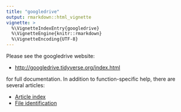 ```yaml
---
title: "googledrive"
output: rmarkdown::html_vignette
vignette: >
  %\VignetteIndexEntry{googledrive}
  %\VignetteEngine{knitr::rmarkdown}
  %\VignetteEncoding{UTF-8}
---
```


Please see the googledrive website:

  * <http://googledrive.tidyverse.org/index.html>
  
for full documentation. In addition to function-specific help, there are several articles:

  * [Article index](http://googledrive.tidyverse.org/articles/index.html)
  * [File identification](http://googledrive.tidyverse.org/articles/articles/file-identification.html)
